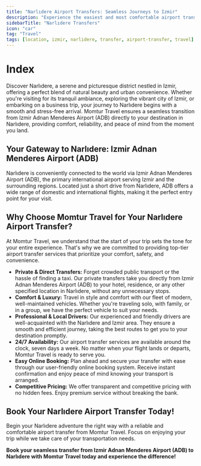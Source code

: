 ```yaml
---
title: "Narlıdere Airport Transfers: Seamless Journeys to Izmir"
description: "Experience the easiest and most comfortable airport transfers to and from Narlıdere, Izmir. Momtur Travel offers reliable services from Izmir Adnan Menderes Airport (ADB) directly to your destination."
sidebarTitle: "Narlıdere Transfers"
icon: "car"
tag: "Travel"
tags: [location, izmir, narlidere, transfer, airport-transfer, travel]
---
```


# Index

Discover Narlıdere, a serene and picturesque district nestled in Izmir, offering a perfect blend of natural beauty and urban convenience. Whether you're visiting for its tranquil ambiance, exploring the vibrant city of Izmir, or embarking on a business trip, your journey to Narlıdere begins with a smooth and stress-free arrival. Momtur Travel ensures a seamless transition from Izmir Adnan Menderes Airport (ADB) directly to your destination in Narlıdere, providing comfort, reliability, and peace of mind from the moment you land.

## Your Gateway to Narlıdere: Izmir Adnan Menderes Airport (ADB)

Narlıdere is conveniently connected to the world via Izmir Adnan Menderes Airport (ADB), the primary international airport serving Izmir and the surrounding regions. Located just a short drive from Narlıdere, ADB offers a wide range of domestic and international flights, making it the perfect entry point for your visit.

## Why Choose Momtur Travel for Your Narlıdere Airport Transfer?

At Momtur Travel, we understand that the start of your trip sets the tone for your entire experience. That's why we are committed to providing top-tier airport transfer services that prioritize your comfort, safety, and convenience.

*   **Private & Direct Transfers:** Forget crowded public transport or the hassle of finding a taxi. Our private transfers take you directly from Izmir Adnan Menderes Airport (ADB) to your hotel, residence, or any other specified location in Narlıdere, without any unnecessary stops.
*   **Comfort & Luxury:** Travel in style and comfort with our fleet of modern, well-maintained vehicles. Whether you're traveling solo, with family, or in a group, we have the perfect vehicle to suit your needs.
*   **Professional & Local Drivers:** Our experienced and friendly drivers are well-acquainted with the Narlıdere and Izmir area. They ensure a smooth and efficient journey, taking the best routes to get you to your destination promptly.
*   **24/7 Availability:** Our airport transfer services are available around the clock, seven days a week. No matter when your flight lands or departs, Momtur Travel is ready to serve you.
*   **Easy Online Booking:** Plan ahead and secure your transfer with ease through our user-friendly online booking system. Receive instant confirmation and enjoy peace of mind knowing your transport is arranged.
*   **Competitive Pricing:** We offer transparent and competitive pricing with no hidden fees. Enjoy premium service without breaking the bank.

## Book Your Narlıdere Airport Transfer Today!

Begin your Narlıdere adventure the right way with a reliable and comfortable airport transfer from Momtur Travel. Focus on enjoying your trip while we take care of your transportation needs.

**Book your seamless transfer from Izmir Adnan Menderes Airport (ADB) to Narlıdere with Momtur Travel today and experience the difference!**
